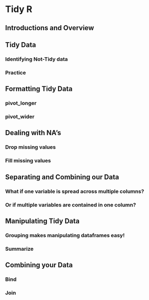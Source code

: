 # Tidy R

## Introductions and Overview

## Tidy Data

### Identifying Not-Tidy data

### Practice

## Formatting Tidy Data

### pivot_longer

### pivot_wider

## Dealing with NA's

### Drop missing values

### Fill missing values

## Separating and Combining our Data

### What if one variable is spread across multiple columns?

### Or if multiple variables are contained in one column?

## Manipulating Tidy Data

### Grouping makes manipulating dataframes easy!

### Summarize

## Combining your Data

### Bind

### Join







